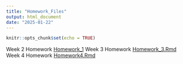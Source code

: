 ```yaml
---
title: "Homework_Files"
output: html_document
date: "2025-01-22"
---
```


```r
knitr::opts_chunk$set(echo = TRUE)
```

Week 2 Homework [Homework_1](Homework1.html)
Week 3 Homework [Homework_3.Rmd](Homework_3.html)
Week 4 Homework [Homework4.Rmd](Homework4.html)
